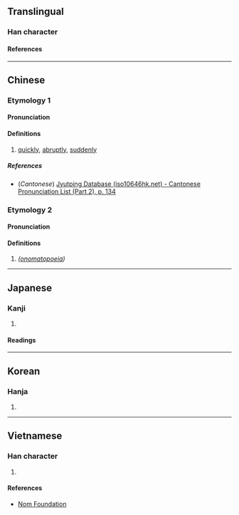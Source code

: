 {{character info/new}}
==Translingual==

===Han character===
{{Han char|rn=76|rad=欠|as=08|sn=12|four=97882|canj=FFNO|ids=⿰炎欠}}

====References====
{{Han ref|kx=0568.160|dkj=16099|dj=0957.020|hdz=32144.040|uh=6B3B}}

----

==Chinese==
{{zh-forms|alt=歘}}

===Etymology 1===

====Pronunciation====
{{zh-pron
|m=xū
|c=fat1<!--,caat3-->
|mc=y
|oc=y
|ma=
|cat=a
}}{{attention|zh|caat3?}}

====Definitions====
{{zh-hanzi}}

# [[quickly]], [[abruptly]], [[suddenly]]

=====References=====
* (''Cantonese'') [http://www.iso10646hk.net/jp/document/download.jsp Jyutping Database (iso10646hk.net) - Cantonese Pronunciation List (Part 2), p. 134]

===Etymology 2===

====Pronunciation====
{{zh-pron
|m=chuā
|cat=
}}

====Definitions====
{{zh-hanzi}}

# ''([[onomatopoeia]])''

----

==Japanese==

===Kanji===
{{ja-kanji|grade=|rs=欠08}}

# {{rfdef|ja|sort=欠08}}

====Readings====
{{ja-readings
|on=くつ, くち
}}

----

==Korean==

===Hanja===
{{ko-hanja|훌}}

# {{rfdef|ko|sort=欠08}}

----

==Vietnamese==

===Han character===
{{vi-readings|rs=欠08|reading=hư}}

# {{rfdef|vi|sort=欠08}}

====References====
* [http://nomfoundation.org/common/nom_details.php?codepoint=6b3b Nom Foundation]